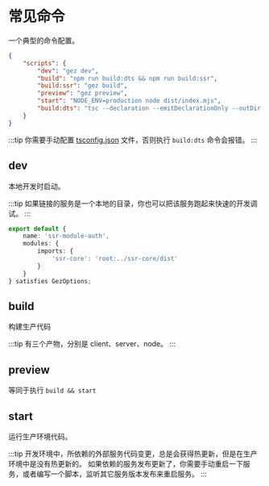 # 常见命令
一个典型的命令配置。
```json
{
    "scripts": {
        "dev": "gez dev",
        "build": "npm run build:dts && npm run build:ssr",
        "build:ssr": "gez build",
        "preview": "gez preview",
        "start": "NODE_ENV=production node dist/index.mjs",
        "build:dts": "tsc --declaration --emitDeclarationOnly --outDir dist/src"
    }
}
```
:::tip 
你需要手动配置 [tsconfig.json](/guide/start/getting-started.html#tsconfigjson) 文件，否则执行 `build:dts` 命令会报错。
:::
## dev
本地开发时启动。

:::tip
如果链接的服务是一个本地的目录，你也可以把该服务跑起来快速的开发调试。
:::
```ts
export default {
    name: 'ssr-module-auth',
    modules: {
        imports: {
            'ssr-core': 'root:../ssr-core/dist'
        }
    }
} satisfies GezOptions;
```
## build
构建生产代码

:::tip
有三个产物，分别是 client、server、node。
:::

## preview
等同于执行 `build && start`
## start
运行生产环境代码。

:::tip
开发环境中，所依赖的外部服务代码变更，总是会获得热更新，但是在生产环境中是没有热更新的。
如果依赖的服务发布更新了，你需要手动重启一下服务，或者编写一个脚本，监听其它服务版本发布来重启服务。
:::

